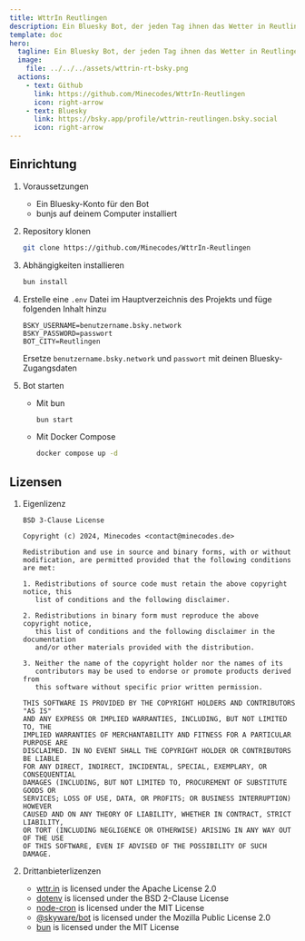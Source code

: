 ```yaml
---
title: WttrIn Reutlingen
description: Ein Bluesky Bot, der jeden Tag ihnen das Wetter in Reutlingen um 7:00 Uhr postet
template: doc
hero:
  tagline: Ein Bluesky Bot, der jeden Tag ihnen das Wetter in Reutlingen um 7:00 Uhr postet
  image:
    file: ../../../assets/wttrin-rt-bsky.png
  actions:
    - text: Github
      link: https://github.com/Minecodes/WttrIn-Reutlingen
      icon: right-arrow
    - text: Bluesky
      link: https://bsky.app/profile/wttrin-reutlingen.bsky.social
      icon: right-arrow
---
```



## Einrichtung
<Steps>

1. Voraussetzungen
    - Ein Bluesky-Konto für den Bot
    - bunjs auf deinem Computer installiert

2. Repository klonen
    ```bash
    git clone https://github.com/Minecodes/WttrIn-Reutlingen
    ```

3. Abhängigkeiten installieren
    ```bash
    bun install
    ```

4. Erstelle eine `.env` Datei im Hauptverzeichnis des Projekts und füge folgenden Inhalt hinzu
    ```env
    BSKY_USERNAME=benutzername.bsky.network
    BSKY_PASSWORD=passwort
    BOT_CITY=Reutlingen
    ```
    Ersetze `benutzername.bsky.network` und `passwort` mit deinen Bluesky-Zugangsdaten

5. Bot starten
    - Mit bun
        ```bash
        bun start
        ```
    
    - Mit Docker Compose
        ```bash
        docker compose up -d
        ```

</Steps>

## Lizensen

<Steps>

1. Eigenlizenz
    ```plaintext
    BSD 3-Clause License

    Copyright (c) 2024, Minecodes <contact@minecodes.de>

    Redistribution and use in source and binary forms, with or without
    modification, are permitted provided that the following conditions are met:

    1. Redistributions of source code must retain the above copyright notice, this
       list of conditions and the following disclaimer.

    2. Redistributions in binary form must reproduce the above copyright notice,
       this list of conditions and the following disclaimer in the documentation
       and/or other materials provided with the distribution.

    3. Neither the name of the copyright holder nor the names of its
       contributors may be used to endorse or promote products derived from
       this software without specific prior written permission.

    THIS SOFTWARE IS PROVIDED BY THE COPYRIGHT HOLDERS AND CONTRIBUTORS "AS IS"
    AND ANY EXPRESS OR IMPLIED WARRANTIES, INCLUDING, BUT NOT LIMITED TO, THE
    IMPLIED WARRANTIES OF MERCHANTABILITY AND FITNESS FOR A PARTICULAR PURPOSE ARE
    DISCLAIMED. IN NO EVENT SHALL THE COPYRIGHT HOLDER OR CONTRIBUTORS BE LIABLE
    FOR ANY DIRECT, INDIRECT, INCIDENTAL, SPECIAL, EXEMPLARY, OR CONSEQUENTIAL
    DAMAGES (INCLUDING, BUT NOT LIMITED TO, PROCUREMENT OF SUBSTITUTE GOODS OR
    SERVICES; LOSS OF USE, DATA, OR PROFITS; OR BUSINESS INTERRUPTION) HOWEVER
    CAUSED AND ON ANY THEORY OF LIABILITY, WHETHER IN CONTRACT, STRICT LIABILITY,
    OR TORT (INCLUDING NEGLIGENCE OR OTHERWISE) ARISING IN ANY WAY OUT OF THE USE
    OF THIS SOFTWARE, EVEN IF ADVISED OF THE POSSIBILITY OF SUCH DAMAGE.
    ```

2. Drittanbieterlizenzen
    - [wttr.in](https://github.com/chubin/wttr.in/blob/master/LICENSE) is licensed under the Apache License 2.0
    - [dotenv](https://github.com/motdotla/dotenv/blob/master/LICENSE) is licensed under the BSD 2-Clause License
    - [node-cron](https://github.com/kelektiv/node-cron/blob/main/LICENSE) is licensed under the MIT License
    - [@skyware/bot](https://github.com/skyware-js/bot/blob/main/LICENSE) is licensed under the Mozilla Public License 2.0
    - [bun](https://github.com/oven-sh/bun/blob/main/LICENSE.md) is licensed under the MIT License

</Steps>

